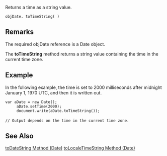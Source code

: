 Returns a time as a string value.

 objDate. toTimeString( )
==Remarks==
The required objDate reference is a Date object.

The '''toTimeString''' method returns a string value containing the time in the current time zone.


==Example==
In the following example, the time is set to 2000 milliseconds after midnight January 1, 1970 UTC, and then it is written out.

 var aDate = new Date();
      aDate.setTime(2000);
      document.write(aDate.toTimeString());
 
 // Output depends on the time in the current time zone.

==See Also==

              

              
[[javascript/Date/toDateString|toDateString Method (Date)]]
[[javascript/Date/toLocaleTimeString|toLocaleTimeString Method (Date)]]
